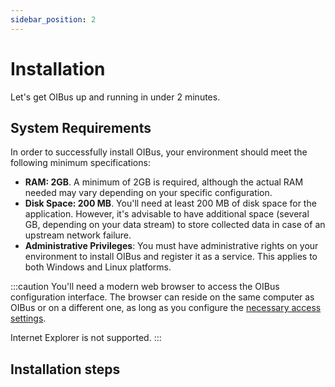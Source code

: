 ```yaml
---
sidebar_position: 2
---
```



# Installation

Let's get OIBus up and running in under 2 minutes.

## System Requirements

In order to successfully install OIBus, your environment should meet the following minimum specifications:

- **RAM: 2GB**. A minimum of 2GB is required, although the actual RAM needed may vary depending on your specific configuration.
- **Disk Space: 200 MB**. You'll need at least 200 MB of disk space for the application. However, it's advisable to have additional space
  (several GB, depending on your data stream) to store collected data in case of an upstream network failure.
- **Administrative Privileges**: You must have administrative rights on your environment to install OIBus and register it as a service. This
  applies to both Windows and Linux platforms.

:::caution
You'll need a modern web browser to access the OIBus configuration interface. The browser can reside on the same computer as
OIBus or on a different one, as long as you configure the [necessary access settings](../engine/ip-filters.md).

Internet Explorer is not supported.
:::

## Installation steps

<Tabs>
  <TabItem value="windows" label="Windows" default>
    <WindowsSteps />
  </TabItem>
  <TabItem value="linux" label="Linux">
    <LinuxSteps />
  </TabItem>
  <TabItem value="macos" label="MacOS">
    <MacOSSteps />
  </TabItem>
</Tabs>
